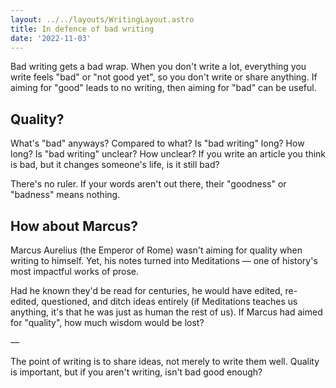 ```yaml
---
layout: ../../layouts/WritingLayout.astro
title: In defence of bad writing
date: '2022-11-03'
---
```


Bad writing gets a bad wrap. When you don't write a lot, everything you write feels "bad" or "not good yet", so you don't write or share anything. If aiming for "good" leads to no writing, then aiming for "bad" can be useful.

## Quality?

What's "bad" anyways? Compared to what? Is "bad writing" long? How long? Is "bad writing" unclear? How unclear? If you write an article you think is bad, but it changes someone's life, is it still bad? 

There's no ruler. If your words aren't out there, their "goodness" or "badness" means nothing.

## How about Marcus?

Marcus Aurelius (the Emperor of Rome) wasn't aiming for quality when writing to himself. Yet, his notes turned into Meditations — one of history's most impactful works of prose.

Had he known they'd be read for centuries, he would have edited, re-edited, questioned, and ditch ideas entirely (if Meditations teaches us anything, it's that he was just as human the rest of us). If Marcus had aimed for "quality", how much wisdom would be lost?

—

The point of writing is to share ideas, not merely to write them well. Quality is important, but if you aren't writing, isn't bad good enough?
